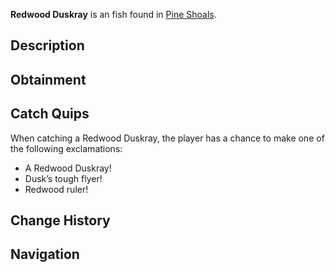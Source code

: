 {{FishInfobox
|image          = Redwood Duskray.png
|rarity         = Unusual
|sea            = Second Sea
|location       = [[Pine Shoals]]
|sublocation    = 
|sources        = Fishing Rod
|radar_location = 
|prog_speed     = +5
|xp             = 70
|weather        = Clear
|time           = Night
|season         = Autumn
|bait           = Minnow
|base_weight    = 8
|base_value     = 125
|weight_range   = 5
|base_chance    = 165
|base_resil     = 50
}}
'''Redwood Duskray''' is an {{Rarity|Unusual}} fish found in [[Pine Shoals]].

== Description ==
{{Description|A sturdy glider that rays through the dusk.|Bestiary Entry}}

== Obtainment ==
{{Description|It soars when the light fades red.|Bestiary Hint}}
{{Fish Availability|
Pine Shoals
|top_rods      = 
Free Spirit Rod\455727.67\372882.51;
Trident Rod\423137.17\361804.65;
Leviathan's Fang Rod\415639.24\350934.77;
Azure Of Lagoon\398370.71\333006.4;
Egg Rod\345965.63\345037.32;
Training Rod\333451.85\424667.95;
Flimsy Rod\303562.99\226087.77;
Heaven's Rod\286252.24\238254.4;
Destiny Rod\281539.08\232832.76;
Blazebringer Rod\343277.58\334183.17;
Verdant Shear Rod\341811.67\333332.9;
No-Life Rod\331321.05\291440.81;
Seraphic Rod\302208.08\258403.89;
Ethereal Prism Rod\297338.29\249732.72;
Challenger's Rod\292018.34\255827.94;
Depthseeker Rod\289727.48\266259.76;
Rod Of The Forgotten Fang\288152.63\246992.92;
Avalanche Rod\284819.55\262545.33;
Rod Of The Exalted One\282967.04\239839.28;
Volcanic Rod\282276.15\251941.57;
Rod Of The Depths\281340.35\243143.47;
Zeus Rod\280969.32\250775.17;
Steady Rod\278359.44\212478.32
|recommended   = Free Spirit Rod
}}

== Catch Quips ==
When catching a Redwood Duskray, the player has a chance to make one of the following exclamations:
* A Redwood Duskray!
* Dusk’s tough flyer!
* Redwood ruler!

== Change History ==
{{Change History|{{subst:Current Version}}}}

== Navigation ==
{{Fish Navbox|Pine Shoals}}